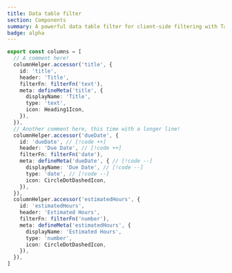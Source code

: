 ```yaml
---
title: Data table filter
section: Components
summary: A powerful data table filter for client-side filtering with TanStack Table.
badge: alpha
---
```


```ts {1-4}
export const columns = [
  // A comment here!
  columnHelper.accessor('title', {
    id: 'title',
    header: 'Title',
    filterFn: filterFn('text'),
    meta: defineMeta('title', {
      displayName: 'Title',
      type: 'text',
      icon: Heading1Icon,
    }),
  }),
  // Another comment here, this time with a longer line!
  columnHelper.accessor('dueDate', {
    id: 'dueDate', // [!code ++]
    header: 'Due Date', // [!code ++]
    filterFn: filterFn('date'),
    meta: defineMeta('dueDate', { // [!code --]
      displayName: 'Due Date', // [!code --]
      type: 'date', // [!code --]
      icon: CircleDotDashedIcon,
    }),
  }),
  columnHelper.accessor('estimatedHours', {
    id: 'estimatedHours', 
    header: 'Estimated Hours',
    filterFn: filterFn('number'),
    meta: defineMeta('estimatedHours', {
      displayName: 'Estimated Hours',
      type: 'number',
      icon: CircleDotDashedIcon,
    }),
  }),
]
```
